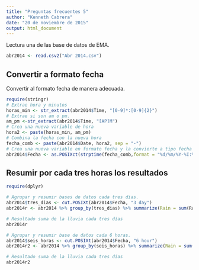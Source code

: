 ```yaml
---
title: "Preguntas frecuentes 5"
author: "Kenneth Cabrera"
date: "20 de noviembre de 2015"
output: html_document
---
```


Lectura una de las base de datos de EMA.
```r
abr2014 <- read.csv2("Abr 2014.csv")
```

## Convertir a formato fecha
Convertir al formato fecha de manera adecuada.

```r
require(stringr)
# Extrae hora y minutos
horas_min <- str_extract(abr2014$Time, "[0-9]*:[0-9]{2}")
# Extrae si son am o pm.
am_pm <-str_extract(abr2014$Time, "[AP]M")
# Crea una nueva variable de hora
hora2 <- paste(horas_min, am_pm)
# Combina la fecha con la nueva hora
fecha_comb <- paste(abr2014$Date, hora2, sep = "-")
# Crea una nueva variable en formato fecha y la convierte a tipo fecha
abr2014$Fecha <- as.POSIXct(strptime(fecha_comb,format = "%d/%m/%Y-%I:%M %p"))
```

## Resumir por cada tres horas los resultados
```r
require(dplyr)

# Agrupar y resumir bases de datos cada tres dias.
abr2014$tres_dias <- cut.POSIXt(abr2014$Fecha, "3 day")
abr2014r <- abr2014 %>% group_by(tres_dias) %>% summarize(Rain = sum(Rain))

# Resultado suma de la lluvia cada tres días
abr2014r

# Agrupar y resumir base de datos cada 6 horas.
abr2014$seis_horas <- cut.POSIXt(abr2014$Fecha, "6 hour")
abr2014r2 <- abr2014 %>% group_by(seis_horas) %>% summarize(Rain = sum(Rain))

# Resultado suma de la lluvia cada tres días
abr2014r2

```

